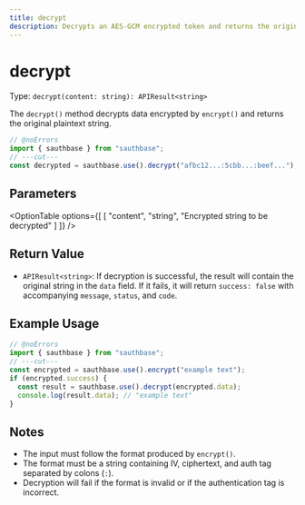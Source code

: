 ```yaml
---
title: decrypt
description: Decrypts an AES-GCM encrypted token and returns the original string.
---
```



# decrypt

Type: `decrypt(content: string): APIResult<string>`

The `decrypt()` method decrypts data encrypted by `encrypt()` and returns the original plaintext string.

```ts filename="TypeScript" showLineNumbers twoslash
// @noErrors
import { sauthbase } from "sauthbase";
// ---cut---
const decrypted = sauthbase.use().decrypt("afbc12...:5cbb...:beef...");
```

## Parameters

<OptionTable
options={[
  [
    "content",
    "string",
    "Encrypted string to be decrypted"
  ]
]}
/>

## Return Value

- `APIResult<string>`: If decryption is successful, the result will contain the original string in the `data` field. If it fails, it will return `success: false` with accompanying `message`, `status`, and `code`.

## Example Usage

```ts filename="TypeScript" showLineNumbers twoslash
// @noErrors
import { sauthbase } from "sauthbase";
// ---cut---
const encrypted = sauthbase.use().encrypt("example text");
if (encrypted.success) {
  const result = sauthbase.use().decrypt(encrypted.data);
  console.log(result.data); // "example text"
}
```

## Notes

- The input must follow the format produced by `encrypt()`.
- The format must be a string containing IV, ciphertext, and auth tag separated by colons (`:`).
- Decryption will fail if the format is invalid or if the authentication tag is incorrect.
